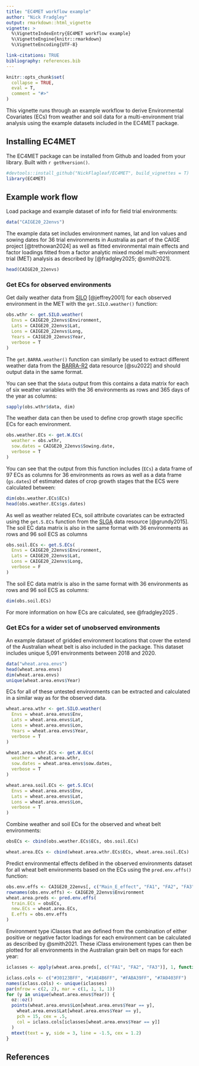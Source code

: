 ```yaml
---
title: "EC4MET workflow example"
author: "Nick Fradgley"
output: rmarkdown::html_vignette
vignette: >
  %\VignetteIndexEntry{EC4MET workflow example}
  %\VignetteEngine{knitr::rmarkdown}
  %\VignetteEncoding{UTF-8}

link-citations: TRUE
bibliography: references.bib
---
```


```r
knitr::opts_chunk$set(
  collapse = TRUE,
  eval = T,
  comment = "#>"
)
```

This vignette runs through an example workflow to derive Environmental Covariates (ECs) from weather and soil data for a multi-environment trial analysis using the example datasets included in the EC4MET package.

## Installing EC4MET

The EC4MET package can be installed from Github and loaded from your library. Built with `r getRversion()`.

```r
#devtools::install_github("NickFlagleaf/EC4MET", build_vignettes = T)
library(EC4MET)
```

## Example work flow

Load package and example dataset of info for field trial environments:

```r
data("CAIGE20_22envs")
```

The example data set includes environment names, lat and lon values and sowing dates for 36 trial environments in Australia as part of the CAIGE project [@trethowan2024] as well as fitted environmental main effects and factor loadings fitted from a factor analytic mixed model multi-environment trial (MET) analysis as described by [@fradgley2025; @smith2021].

```r
head(CAIGE20_22envs)
```

### Get ECs for observed environments

Get daily weather data from [SILO](https://www.longpaddock.qld.gov.au/silo/) [@jeffrey2001] for each observed environment in the MET with the `get.SILO.weather()` function:

```r
obs.wthr <- get.SILO.weather(
  Envs = CAIGE20_22envs$Environment,
  Lats = CAIGE20_22envs$Lat,
  Lons = CAIGE20_22envs$Long,
  Years = CAIGE20_22envs$Year,
  verbose = T
)
```

The `get.BARRA.weather()` function can similarly be used to extract different weather data from the [BARRA-R2](https://opus.nci.org.au/spaces/NDP/pages/264241166/BOM+BARRA2+ob53) data resource [@su2022] and should output data in the same format.

You can see that the `$data` output from this contains a data matrix for each of six weather variables with the 36 environments as rows and 365 days of the year as columns:

```r
sapply(obs.wthr$data, dim)
```

The weather data can then be used to define crop growth stage specific ECs for each environment.

```r
obs.weather.ECs <- get.W.ECs(
  weather = obs.wthr,
  sow.dates = CAIGE20_22envs$Sowing.date,
  verbose = T
)
```

You can see that the output from this function includes (`ECs`) a data frame of 97 ECs as columns for 36 environments as rows as well as a data frame (`gs.dates`) of estimated dates of crop growth stages that the ECS were calculated between:

```r
dim(obs.weather.ECs$ECs)
head(obs.weather.ECs$gs.dates)
```

As well as weather related ECs, soil attribute covariates can be extracted using the `get.S.ECs` function from the [SLGA](https://www.clw.csiro.au/aclep/soilandlandscapegrid/GetData-R_package.html) data resource [@grundy2015]. The soil EC data matrix is also in the same format with 36 environments as rows and 96 soil ECS as columns

```r
obs.soil.ECs <- get.S.ECs(
  Envs = CAIGE20_22envs$Environment,
  Lats = CAIGE20_22envs$Lat,
  Lons = CAIGE20_22envs$Long,
  verbose = F
)
```

The soil EC data matrix is also in the same format with 36 environments as rows and 96 soil ECS as columns:

```r
dim(obs.soil.ECs)
```

For more information on how ECs are calculated, see @fradgley2025 .

### Get ECs for a wider set of unobserved environments

An example dataset of gridded environment locations that cover the extend of the Australian wheat belt is also included in the package. This dataset includes unique 5,091 environments between 2018 and 2020.

```r
data("wheat.area.envs")
head(wheat.area.envs)
dim(wheat.area.envs)
unique(wheat.area.envs$Year)
```

ECs for all of these untested environments can be extracted and calculated in a similar way as for the observed data.

```r
wheat.area.wthr <- get.SILO.weather(
  Envs = wheat.area.envs$Env,
  Lats = wheat.area.envs$Lat,
  Lons = wheat.area.envs$Lon,
  Years = wheat.area.envs$Year,
  verbose = T
)

wheat.area.wthr.ECs <- get.W.ECs(
  weather = wheat.area.wthr,
  sow.dates = wheat.area.envs$sow.dates,
  verbose = T
)

wheat.area.soil.ECs <- get.S.ECs(
  Envs = wheat.area.envs$Env,
  Lats = wheat.area.envs$Lat,
  Lons = wheat.area.envs$Lon,
  verbose = T
)
```

Combine weather and soil ECs for the observed and wheat belt environments:

```r
obsECs <- cbind(obs.weather.ECs$ECs, obs.soil.ECs)

wheat.area.ECs <- cbind(wheat.area.wthr.ECs$ECs, wheat.area.soil.ECs)
```

Predict environmental effects defibed in the observed environments dataset for all wheat belt environments based on the ECs using the `pred.env.effs()` function:

```r
obs.env.effs <- CAIGE20_22envs[, c("Main_E_effect", "FA1", "FA2", "FA3")]
rownames(obs.env.effs) <- CAIGE20_22envs$Environment
wheat.area.preds <- pred.env.effs(
  train.ECs = obsECs,
  new.ECs = wheat.area.ECs,
  E.effs = obs.env.effs
)
```

Environment type iClasses that are defined from the combination of either positive or negative factor loadings for each environment can be calculated as described by @smith2021. These iClass environement types can then be plotted for all environments in the Australian grain belt on maps for each year:

```r
iclasses <- apply(wheat.area.preds[, c("FA1", "FA2", "FA3")], 1, function(x) paste(ifelse(x > 0, "p", "n"), collapse = ""))

iclass.cols <- c("#30123BFF", "#1AE4B6FF", "#FABA39FF", "#7A0403FF")
names(iclass.cols) <- unique(iclasses)
par(mfrow = c(2, 2), mar = c(1, 1, 1, 1))
for (y in unique(wheat.area.envs$Year)) {
  oz::oz()
  points(wheat.area.envs$Lon[wheat.area.envs$Year == y],
    wheat.area.envs$Lat[wheat.area.envs$Year == y],
    pch = 15, cex = .5,
    col = iclass.cols[iclasses[wheat.area.envs$Year == y]]
  )
  mtext(text = y, side = 3, line = -1.5, cex = 1.2)
}
```

## References
